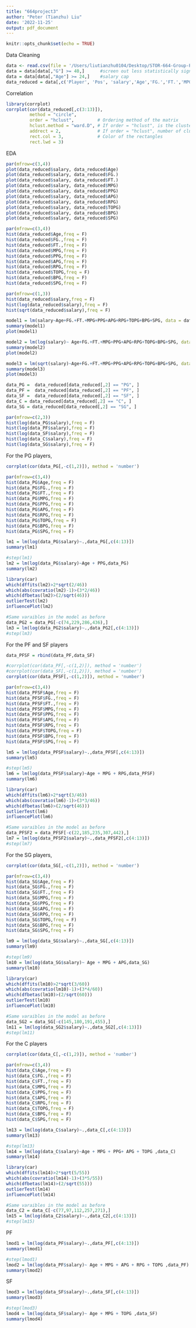 ```yaml
---
title: "664project3"
author: "Peter (Tianzhu) Liu"
date: '2022-11-25'
output: pdf_document
---
```


```r
knitr::opts_chunk$set(echo = TRUE)
```

Data Cleaning
```r
data <- read.csv(file = '/Users/liutianzhu0104/Desktop/STOR-664-Group-Project-Fall-2022/final_dataset2.csv')
data = data[data[,"G"] >= 40,]      #screen out less statistically significant data points
data = data[data[,"Age"] >= 24,]    #salary cap 
data_reduced = data[,c('Player', 'Pos', 'salary','Age','FG.','FT.','MPG','PPG','APG','RPG','TOPG','BPG','SPG')]
```

Correlation 
```r
library(corrplot)
corrplot(cor(data_reduced[,c(3:13)]),
         method = "circle",       
         order = "hclust",         # Ordering method of the matrix
         hclust.method = "ward.D", # If order = "hclust", is the cluster method to be used
         addrect = 2,              # If order = "hclust", number of cluster rectangles
         rect.col = 3,             # Color of the rectangles
         rect.lwd = 3)  
```

EDA
```r
par(mfrow=c(3,4))
plot(data_reduced$salary, data_reduced$Age)
plot(data_reduced$salary, data_reduced$FG.)
plot(data_reduced$salary, data_reduced$FT.)
plot(data_reduced$salary, data_reduced$MPG)
plot(data_reduced$salary, data_reduced$PPG)
plot(data_reduced$salary, data_reduced$APG)
plot(data_reduced$salary, data_reduced$RPG)
plot(data_reduced$salary, data_reduced$TOPG)
plot(data_reduced$salary, data_reduced$BPG)
plot(data_reduced$salary, data_reduced$SPG)
```

```r
par(mfrow=c(3,4))
hist(data_reduced$Age,freq = F)
hist(data_reduced$FG.,freq = F)
hist(data_reduced$FT.,freq = F)
hist(data_reduced$MPG,freq = F)
hist(data_reduced$PPG,freq = F)
hist(data_reduced$APG,freq = F)
hist(data_reduced$RPG,freq = F)
hist(data_reduced$TOPG,freq = F)
hist(data_reduced$BPG,freq = F)
hist(data_reduced$SPG,freq = F)
```

```r
par(mfrow=c(1,3))
hist(data_reduced$salary,freq = F)
hist(log(data_reduced$salary),freq = F)
hist(sqrt(data_reduced$salary),freq = F)
```

```r
model1 = lm(salary~Age+FG.+FT.+MPG+PPG+APG+RPG+TOPG+BPG+SPG, data = data_reduced)
summary(model1)
plot(model1)
```

```r
model2 = lm(log(salary)~ Age+FG.+FT.+MPG+PPG+APG+RPG+TOPG+BPG+SPG, data = data_reduced)
summary(model2)
plot(model2)
```

```r
model3 = lm(sqrt(salary)~Age+FG.+FT.+MPG+PPG+APG+RPG+TOPG+BPG+SPG, data = data_reduced)
summary(model3)
plot(model3)
```
```r
data_PG =  data_reduced[data_reduced[,2] == "PG", ]
data_PF =  data_reduced[data_reduced[,2] == "PF", ]
data_SF =  data_reduced[data_reduced[,2] == "SF", ]
data_C = data_reduced[data_reduced[,2] == "C", ]
data_SG = data_reduced[data_reduced[,2] == "SG", ]
```

```r
par(mfrow=c(2,3))
hist(log(data_PG$salary),freq = F)
hist(log(data_PF$salary),freq = F)
hist(log(data_SF$salary),freq = F)
hist(log(data_C$salary),freq = F)
hist(log(data_SG$salary),freq = F)
```

For the PG players, 
```r
corrplot(cor(data_PG[,-c(1,2)]), method = 'number')
```

```r
par(mfrow=c(3,4))
hist(data_PG$Age,freq = F)
hist(data_PG$FG.,freq = F)
hist(data_PG$FT.,freq = F)
hist(data_PG$MPG,freq = F)
hist(data_PG$PPG,freq = F)
hist(data_PG$APG,freq = F)
hist(data_PG$RPG,freq = F)
hist(data_PG$TOPG,freq = F)
hist(data_PG$BPG,freq = F)
hist(data_PG$SPG,freq = F)
```

```r
lm1 = lm(log(data_PG$salary)~.,data_PG[,c(4:13)])
summary(lm1)
```

```r
#step(lm1)
lm2 = lm(log(data_PG$salary)~Age + PPG,data_PG)
summary(lm2)
```

```r
library(car)
which(dffits(lm2)>2*sqrt(2/46))
which(abs(covratio(lm2)-1)>(3*2/46))
which(dfbetas(lm2)>(2/sqrt(46)))
outlierTest(lm2)
influencePlot(lm2)
```

```r
#Same varaibles in the model as before
data_PG2 = data_PG[-c(74,229,286,436),]
lm3 = lm(log(data_PG2$salary)~.,data_PG2[,c(4:13)])
#step(lm3)
```

For the PF and SF players
```r
data_PFSF = rbind(data_PF,data_SF)
```

```r
#corrplot(cor(data_PF[,-c(1,2)]), method = 'number')
#corrplot(cor(data_SF[,-c(1,2)]), method = 'number')
corrplot(cor(data_PFSF[,-c(1,2)]), method = 'number')
```

```r
par(mfrow=c(3,4))
hist(data_PFSF$Age,freq = F)
hist(data_PFSF$FG.,freq = F)
hist(data_PFSF$FT.,freq = F)
hist(data_PFSF$MPG,freq = F)
hist(data_PFSF$PPG,freq = F)
hist(data_PFSF$APG,freq = F)
hist(data_PFSF$RPG,freq = F)
hist(data_PFSF$TOPG,freq = F)
hist(data_PFSF$BPG,freq = F)
hist(data_PFSF$SPG,freq = F)
```

```r
lm5 = lm(log(data_PFSF$salary)~.,data_PFSF[,c(4:13)])
summary(lm5)
```

```r
#step(lm5)
lm6 = lm(log(data_PFSF$salary)~Age + MPG + RPG,data_PFSF)
summary(lm6)
```

```r
library(car)
which(dffits(lm6)>2*sqrt(3/46))
which(abs(covratio(lm6)-1)>(3*3/46))
which(dfbetas(lm6)>(2/sqrt(46)))
outlierTest(lm6)
influencePlot(lm6)
```

```r
#Same varaibles in the model as before
data_PFSF2 = data_PFSF[-c(22,185,235,307,442),]
lm7 = lm(log(data_PFSF2$salary)~.,data_PFSF2[,c(4:13)])
#step(lm7)
```

For the SG players, 
```r
corrplot(cor(data_SG[,-c(1,2)]), method = 'number')
```

```r
par(mfrow=c(3,4))
hist(data_SG$Age,freq = F)
hist(data_SG$FG.,freq = F)
hist(data_SG$FT.,freq = F)
hist(data_SG$MPG,freq = F)
hist(data_SG$PPG,freq = F)
hist(data_SG$APG,freq = F)
hist(data_SG$RPG,freq = F)
hist(data_SG$TOPG,freq = F)
hist(data_SG$BPG,freq = F)
hist(data_SG$SPG,freq = F)
```

```r
lm9 = lm(log(data_SG$salary)~.,data_SG[,c(4:13)])
summary(lm9)
```

```r
#step(lm9)
lm10 = lm(log(data_SG$salary)~ Age + MPG + APG,data_SG)
summary(lm10)
```

```r
library(car)
which(dffits(lm10)>2*sqrt(3/60))
which(abs(covratio(lm10)-1)>(3*4/60))
which(dfbetas(lm10)>(2/sqrt(60)))
outlierTest(lm10)
influencePlot(lm10)
```

```r
#Same varaibles in the model as before
data_SG2 = data_SG[-c(145,180,191,455),]
lm11 = lm(log(data_SG2$salary)~.,data_SG2[,c(4:13)])
#step(lm11)
```

For the C players

```r
corrplot(cor(data_C[,-c(1,2)]), method = 'number')
```

```r
par(mfrow=c(3,4))
hist(data_C$Age,freq = F)
hist(data_C$FG.,freq = F)
hist(data_C$FT.,freq = F)
hist(data_C$MPG,freq = F)
hist(data_C$PPG,freq = F)
hist(data_C$APG,freq = F)
hist(data_C$RPG,freq = F)
hist(data_C$TOPG,freq = F)
hist(data_C$BPG,freq = F)
hist(data_C$SPG,freq = F)
```

```r
lm13 = lm(log(data_C$salary)~.,data_C[,c(4:13)])
summary(lm13)
```

```r
#step(lm13)
lm14 = lm(log(data_C$salary)~Age + MPG + PPG+ APG + TOPG ,data_C)
summary(lm14)
```

```r
library(car)
which(dffits(lm14)>2*sqrt(5/55))
which(abs(covratio(lm14)-1)>(3*5/55))
which(dfbetas(lm14)>(2/sqrt(55)))
outlierTest(lm14)
influencePlot(lm14)
```

```r
#Same varaibles in the model as before
data_C2 = data_C[-c(77,97,112,257,271),]
lm15 = lm(log(data_C2$salary)~.,data_C2[,c(4:13)])
#step(lm15)
```







PF
```r
lmod1 = lm(log(data_PF$salary)~.,data_PF[,c(4:13)])
summary(lmod1)
```

```r
#step(lmod1)
lmod2 = lm(log(data_PF$salary)~ Age + MPG + APG + RPG + TOPG ,data_PF)
summary(lmod2)
```


SF
```r
lmod3 = lm(log(data_SF$salary)~.,data_SF[,c(4:13)])
summary(lmod3)
```

```r
#step(lmod3)
lmod4 = lm(log(data_SF$salary)~ Age + MPG + TOPG ,data_SF)
summary(lmod4)
```


